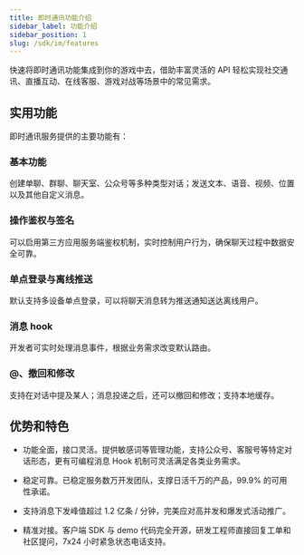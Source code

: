 ```yaml
---
title: 即时通讯功能介绍
sidebar_label: 功能介绍
sidebar_position: 1
slug: /sdk/im/features
---
```


<head>
  <meta name="robots" content="noindex" />
</head>

快速将即时通讯功能集成到你的游戏中去，借助丰富灵活的 API 轻松实现社交通讯、直播互动、在线客服、游戏对战等场景中的常见需求。

## 实用功能

即时通讯服务提供的主要功能有：

### 基本功能

创建单聊、群聊、聊天室、公众号等多种类型对话；发送文本、语音、视频、位置以及其他自定义消息。

### 操作鉴权与签名

可以启用第三方应用服务端鉴权机制，实时控制用户行为，确保聊天过程中数据安全可靠。

### 单点登录与离线推送

默认支持多设备单点登录，可以将聊天消息转为推送通知送达离线用户。

### 消息 hook

开发者可实时处理消息事件，根据业务需求改变默认路由。

### @、撤回和修改

支持在对话中提及某人；消息投递之后，还可以撤回和修改；支持本地缓存。

## 优势和特色

- 功能全面，接口灵活。提供敏感词等管理功能，支持公众号、客服号等特定对话形态，更有可编程消息 Hook 机制可灵活满足各类业务需求。

- 稳定可靠。已稳定服务数万开发团队，支撑日活千万的产品，99.9% 的可用性承诺。

- 支持消息下发峰值超过 1.2 亿条 / 分钟，完美应对高并发和爆发式活动推广。

- 精准对接。客户端 SDK 与 demo 代码完全开源，研发工程师直接回复工单和社区提问，7x24 小时紧急状态电话支持。
